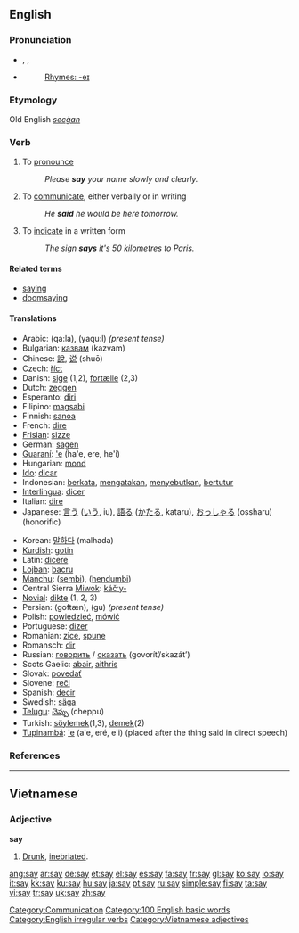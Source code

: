 ==English==

{{rank|am|way|even|123|say|well|many|work}}

===Pronunciation===
*{{AHD|sā}}, {{IPA|/seɪ/}}, {{SAMPA|/seI/}}
*{{audio|en-us-say.ogg|Audio (US)}}
*: [[Rhymes:English:-eɪ|Rhymes: -eɪ]]

===Etymology===
Old English ''[[secġan]]''

===Verb===
{{en-verb|says|saying|said}}

# To [[pronounce]]
#: ''Please '''say''' your name slowly and clearly.''
# To [[communicate]], either verbally or in writing
#: ''He '''said''' he would be here tomorrow.''
# To [[indicate]] in a written form
#: ''The sign '''says''' it's 50 kilometres to Paris.''

====Related terms====
*[[saying]]
*[[doomsaying]]

====Translations====
{{top}}
*Arabic: {{ARchar|[[قال]]}} (qa:la), {{ARchar|[[يقول|يَقول]]}} (yaqu:l) ''(present tense)''
*Bulgarian: [[казвам]] (kazvam)
*Chinese: [[說]], [[说]] (shuō)
*Czech: [[říct]]
*Danish: [[sige]] (1,2), [[fortælle]] (2,3)
*Dutch: [[zeggen]]
*Esperanto: [[diri]]
*Filipino: [[magsabi]]
*Finnish: [[sanoa]]
*French: [[dire]]
*[[Frisian]]: [[sizze]]
*German: [[sagen]]
*[[Guaraní]]: [['e]] (ha'e, ere, he'i)
*Hungarian: [[mond]]
*[[Ido]]: [[dicar]]
*Indonesian: [[kata|berkata]], [[kata|mengatakan]], [[sebut|menyebutkan]], [[tutur|bertutur]]
*[[Interlingua]]: [[dicer]]
*Italian: [[dire]]
*Japanese: [[言う]] ([[いう]], iu), [[語る]] ([[かたる]], kataru), [[おっしゃる]] (ossharu) (honorific)
{{mid}}
*Korean: [[말하다]] (malhada)
*[[Kurdish]]: [[gotin]]
*Latin: [[dicere]]
*[[Lojban]]: [[bacru]]
*[[Manchu]]: ([[sembi]]), ([[hendumbi]])
*Central Sierra [[Miwok]]: [[káčˑy-]]
*[[Novial]]: [[dikte]] (1, 2, 3)
*Persian: {{FAchar|[[گفتن|گُفتَن]]}} (goftæn), {{FAchar|[[گو]]}} (gu) ''(present tense)''
*Polish: [[powiedzieć]], [[mówić]]
*Portuguese: [[dizer]]
*Romanian: [[zice]], [[spune]]
*Romansch: [[dir]]
*Russian: [[говорить]] / [[сказать]] (govorít’/skazát’)
*Scots Gaelic: [[abair]], [[aithris]]
*Slovak: [[povedať]]
*Slovene: [[reči]]
*Spanish: [[decir]]
*Swedish: [[säga]]
*[[Telugu]]: [[చెప్పు]] (cheppu)
*Turkish: [[söylemek]](1,3), [[demek]](2)
*[[Tupinambá]]: [['e]] (a'e, eré, e'i) (placed after the thing said in direct speech)
{{bottom}}

===References===
{{R:Century 1911}}
{{R:Webster 1913}}

----

==Vietnamese==

===Adjective===
'''say'''
#[[drunk|Drunk]], [[inebriated]].

[[Category:Communication]]
[[Category:100 English basic words]]
[[Category:English irregular verbs]]
[[Category:Vietnamese adjectives]]

[[ang:say]]
[[ar:say]]
[[de:say]]
[[et:say]]
[[el:say]]
[[es:say]]
[[fa:say]]
[[fr:say]]
[[gl:say]]
[[ko:say]]
[[io:say]]
[[it:say]]
[[kk:say]]
[[ku:say]]
[[hu:say]]
[[ja:say]]
[[pt:say]]
[[ru:say]]
[[simple:say]]
[[fi:say]]
[[ta:say]]
[[vi:say]]
[[tr:say]]
[[uk:say]]
[[zh:say]]